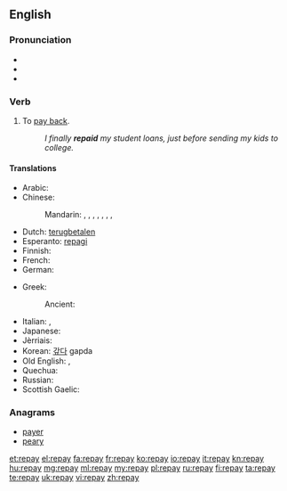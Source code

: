 ==English==

===Pronunciation===
* {{IPA|/ɻiˈpeɪ/}}
* {{audio|en-us-repay.ogg|Audio (US)}}
* {{rhymes|eɪ}}

===Verb===
{{en-verb|repays|repaying|repaid|repaid}}

# To [[pay back]].
#: ''I finally '''repaid''' my student loans, just before sending my kids to college.''

====Translations====
{{trans-top|to pay back}}
* Arabic: {{t|ar|جازى|tr=jaaza}}
* Chinese:
*: Mandarin: {{t+|cmn|賠|sc=Hani}},  {{t+|cmn|赔|tr=péi|sc=Hani}},  {{t+|cmn|報償|sc=Hani}},  {{t+|cmn|报偿|tr=bàocháng|sc=Hani}},  {{t+|cmn|償|sc=Hani}},  {{t+|cmn|偿|tr=cháng|sc=Hani}},  {{t+|cmn|償還|sc=Hani}},  {{t+|cmn|偿还|tr=chánghuán|sc=Hani}}
* Dutch: [[terugbetalen]]
* Esperanto: [[repagi]]
* Finnish: {{t|fi|maksaa takaisin}}
* French: {{t+|fr|repayer}}
* German: {{t|de|zurückzahlen}}
{{trans-mid}}
* Greek:
*: Ancient: {{t|grc|τίνω|sc=polytonic}}
* Italian: {{t|it|ripagare}}, {{t+|it|restituire}}
* Japanese: {{t|ja|払い戻す|tr=はらいもどす, haraimodosu}}
* Jèrriais: {{t|roa-jer|atchitter|alt=s'atchitter}}
* Korean: [[갚다]] gapda
* Old English: {{t|ang|ġieldan}}, {{t|ang|forġieldan}}
* Quechua: {{t|qu|hunt'apuy}}
* Russian: {{t+|ru|отплатить|tr=otplatít'}}
* Scottish Gaelic: {{t|gd|ath-dhìol}}
{{trans-bottom}}

===Anagrams===
* [[payer#English|payer]]
* [[peary#English|peary]]

[[et:repay]]
[[el:repay]]
[[fa:repay]]
[[fr:repay]]
[[ko:repay]]
[[io:repay]]
[[it:repay]]
[[kn:repay]]
[[hu:repay]]
[[mg:repay]]
[[ml:repay]]
[[my:repay]]
[[pl:repay]]
[[ru:repay]]
[[fi:repay]]
[[ta:repay]]
[[te:repay]]
[[uk:repay]]
[[vi:repay]]
[[zh:repay]]
